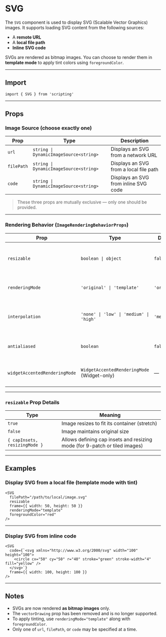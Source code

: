 # SVG 

The `SVG` component is used to display SVG (Scalable Vector Graphics) images. It supports loading SVG content from the following sources:

* A **remote URL**
* A **local file path**
* **Inline SVG code**

SVGs are rendered as bitmap images. You can choose to render them in **template mode** to apply tint colors using `foregroundColor`.

---

## Import

```tsx
import { SVG } from 'scripting'
```

---

## Props

### Image Source (choose exactly one)

| Prop       | Type                                   | Description                            |
| ---------- | -------------------------------------- | -------------------------------------- |
| `url`      | `string \| DynamicImageSource<string>` | Displays an SVG from a network URL     |
| `filePath` | `string \| DynamicImageSource<string>` | Displays an SVG from a local file path |
| `code`     | `string \| DynamicImageSource<string>` | Displays an SVG from inline SVG code   |

> These three props are mutually exclusive — only one should be provided.

---

### Rendering Behavior (`ImageRenderingBehaviorProps`)

| Prop                          | Type                                        | Default      | Description                                                     |
| ----------------------------- | ------------------------------------------- | ------------ | --------------------------------------------------------------- |
| `resizable`                   | `boolean \| object`                         | `false`      | Controls whether the image resizes to fit its frame (see below) |
| `renderingMode`               | `'original' \| 'template'`                  | `'original'` | Use `"template"` to allow tinting via `foregroundColor`         |
| `interpolation`               | `'none' \| 'low' \| 'medium' \| 'high'`     | `'medium'`   | Sets interpolation quality when scaling the image               |
| `antialiased`                 | `boolean`                                   | `false`      | Whether the image should use anti-aliasing                      |
| `widgetAccentedRenderingMode` | `WidgetAccentedRenderingMode` (Widget-only) | —            | Defines how the image renders in Widget accented mode           |

---

### `resizable` Prop Details

| Type                          | Meaning                                                                    |
| ----------------------------- | -------------------------------------------------------------------------- |
| `true`                        | Image resizes to fit its container (stretch)                               |
| `false`                       | Image maintains original size                                              |
| `{ capInsets, resizingMode }` | Allows defining cap insets and resizing mode (for 9-patch or tiled images) |

---

## Examples

### Display SVG from a local file (template mode with tint)

```tsx
<SVG
  filePath="/path/to/local/image.svg"
  resizable
  frame={{ width: 50, height: 50 }}
  renderingMode="template"
  foregroundColor="red"
/>
```

---

### Display SVG from inline code

```tsx
<SVG
  code={`<svg xmlns="http://www.w3.org/2000/svg" width="100" height="100">
    <circle cx="50" cy="50" r="40" stroke="green" stroke-width="4" fill="yellow" />
  </svg>`}
  frame={{ width: 100, height: 100 }}
/>
```

---

## Notes

* SVGs are now rendered **as bitmap images** only.
* The `vectorDrawing` prop has been removed and is no longer supported.
* To apply tinting, use `renderingMode="template"` along with `foregroundColor`.
* Only one of `url`, `filePath`, or `code` may be specified at a time.